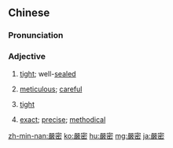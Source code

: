 {{also|严密}}
==Chinese==
{{zh-forms|s=严密}}

===Pronunciation===
{{zh-pron
|m=yánmì
|c=jim4 mat6
|mn=giâm-bi̍t
|ma=Zh-yánmì.ogg
|cat=a
}}

===Adjective===
{{zh-adj}}

# [[tight]]; well-[[seal]]ed
# {{lb|zh|of a person}} [[meticulous]]; [[careful]]
# {{lb|zh|defence, security}} [[tight]]
# {{lb|zh|idea, writing}} [[exact]]; [[precise]]; [[methodical]]

[[zh-min-nan:嚴密]]
[[ko:嚴密]]
[[hu:嚴密]]
[[mg:嚴密]]
[[ja:嚴密]]